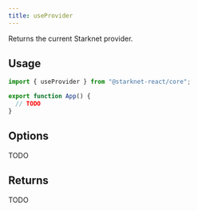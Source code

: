 ```yaml
---
title: useProvider
---
```


Returns the current Starknet provider.

## Usage

```ts
import { useProvider } from "@starknet-react/core";

export function App() {
  // TODO
}
```

## Options

TODO

## Returns

TODO

